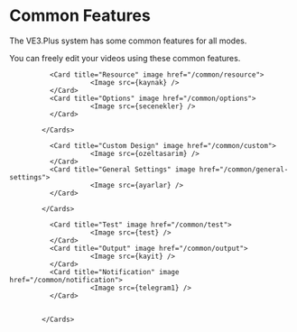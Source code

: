 
# Common Features

The VE3.Plus system has some common features for all modes.

You can freely edit your videos using these common features.

<Cards num={2}>

              <Card title="Resource" image href="/common/resource">
                        <Image src={kaynak} />
              </Card>
              <Card title="Options" image href="/common/options">
                        <Image src={secenekler} />
              </Card>

            </Cards>

   <Cards num={2}>

              <Card title="Custom Design" image href="/common/custom">
                        <Image src={ozeltasarim} />
              </Card>
              <Card title="General Settings" image href="/common/general-settings">
                        <Image src={ayarlar} />
              </Card>

            </Cards>
           


            
  <Cards >

              <Card title="Test" image href="/common/test">
                        <Image src={test} />
              </Card>
              <Card title="Output" image href="/common/output">
                        <Image src={kayit} />
              </Card>
              <Card title="Notification" image href="/common/notification">
                        <Image src={telegram1} />
              </Card>


            </Cards>
